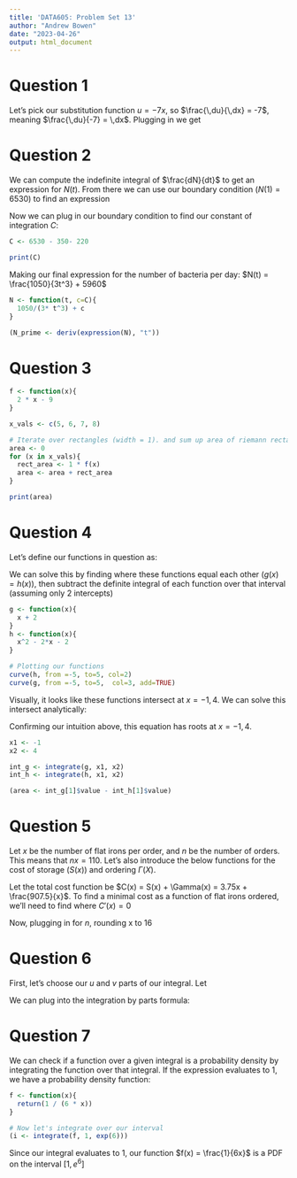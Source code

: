 ```yaml
---
title: 'DATA605: Problem Set 13'
author: "Andrew Bowen"
date: "2023-04-26"
output: html_document
---
```


# Question 1
Let's pick our substitution function $u = -7x$, so $\frac{\,du}{\,dx} = -7$, meaning $\frac{\,du}{-7} = \,dx$. Plugging in we get
\begin{aligned}
  \int 4e^{-7x}\,dx = 4\int e^{-7x} \,dx\newline
                    = 4\int \frac{1}{-7}e^{u} \,du\newline
                    = \frac{-4}{7}\int e^u \,du \newline
                    = \frac{-4}{7}e^u + C = \frac{-4}{7}e^{-7x} + C
\end{aligned}

# Question 2
We can compute the indefinite integral of $\frac{dN}{dt}$ to get an expression for $N(t)$. From there we can use our boundary condition ($N(1) = 6530$) to find an expression

\begin{aligned}
  N(t) = \int \frac{-3150}{t^4} - 220 \,dx = \frac{1050}{3t^3} - 220x +  C
\end{aligned}

Now we can plug in our boundary condition to find our constant of integration $C$:

\begin{aligned}
  N(1) = 6530 = \frac{1050}{3(1)^3} - 220(1) + C\newline
              = 350 - 220 + C\newline
            C = 6530 - 350 + 220 
\end{aligned}
```r
C <- 6530 - 350- 220

print(C)
```
Making our final expression for the number of bacteria per day: $N(t) = \frac{1050}{3t^3} + 5960$
```r
N <- function(t, c=C){
  1050/(3* t^3) + c
}

(N_prime <- deriv(expression(N), "t"))
```

# Question 3
```r
f <- function(x){
  2 * x - 9
}

x_vals <- c(5, 6, 7, 8)

# Iterate over rectangles (width = 1). and sum up area of riemann rectangles
area <- 0 
for (x in x_vals){
  rect_area <- 1 * f(x)
  area <- area + rect_area
}

print(area)
```


# Question 4
Let's define our functions in question as:

\begin{aligned}
  g(x) = x + 2\newline
  h(x) = x^2 - 2x - 2
\end{aligned}

We can solve this by finding where these functions equal each other ($g(x) = h(x)$), then subtract the definite integral of each function over that interval (assuming only 2 intercepts)
```r
g <- function(x){
  x + 2
}
h <- function(x){
  x^2 - 2*x - 2
}

# Plotting our functions
curve(h, from =-5, to=5, col=2)
curve(g, from =-5, to=5,  col=3, add=TRUE)
```

Visually, it looks like these functions intersect at $x = -1, 4$. We can solve this intersect analytically:

\begin{aligned}
  x + 2 = x^2 - 2x - 2\newline
  0 = x^2 - 3x - 4\newline
  0 = (x - 4)(x - 1)
\end{aligned}

Confirming our intuition above, this equation has roots at $x = -1, 4$.

```r
x1 <- -1
x2 <- 4

int_g <- integrate(g, x1, x2)
int_h <- integrate(h, x1, x2)

(area <- int_g[1]$value - int_h[1]$value)
```

# Question 5
Let $x$ be the number of flat irons per order, and $n$ be the number of orders. This means that $nx = 110$. Let's also introduce the below functions for the cost of storage ($S(x)$) and ordering $\Gamma(X)$. 

\begin{aligned}
  S(x) = 3.75x\newline
  \Gamma(x) = 8.25\frac{110}{x}
\end{aligned}

Let the total cost function be $C(x) = S(x) + \Gamma(x) = 3.75x + \frac{907.5}{x}$. To find a minimal cost as a function of flat irons ordered, we'll need to find where $C'(x) = 0$

\begin{aligned}
  C'(x) = 3.75 - \frac{907.5}{x^2}\newline
      0 = 3.75 - \frac{907.5}{x^2}\newline
      3.75 = \frac{907.5}{x^2}
      x = 16.02
\end{aligned}

Now, plugging in for $n$, rounding x to 16

\begin{aligned}
  nx = 110\newline
  n(16) = 110
  n = 6.875
\end{aligned}

# Question 6
First, let's choose our $u$ and $v$ parts of our integral. Let 

\begin{aligned}
  u = \ln(9x)\newline
  v = \frac{x^7}{7}\newline
  \,du = \frac{9}{x}\,dx
\end{aligned}

We can plug into the integration by parts formula:

\begin{aligned}
  \int u\,dv = uv - \int v\,du\newline
             = \ln(9x)\frac{x^7}{7} - \int \frac{x^6}{7}\,dx\newline
             =  \ln(9x)\frac{x^7}{7} -  \frac{x^7}{49} + C
\end{aligned}

# Question 7
We can check if a function over a given integral is a probability density by integrating the function over that integral. If the expression evaluates to 1, we have a probability density function:

```r
f <- function(x){
  return(1 / (6 * x))
}

# Now let's integrate over our interval
(i <- integrate(f, 1, exp(6)))
```

Since our integral evaluates to 1, our function $f(x) = \frac{1}{6x}$ is a PDF on the interval $[1, e^6]$

